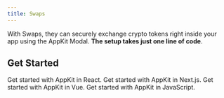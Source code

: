 ```yaml
---
title: Swaps
---
```


With Swaps, they can securely exchange crypto tokens right inside your app using the AppKit Modal. **The setup takes just one line of code**.

<Card title="Try Demo" href="https://appkit-lab.reown.com/" horizontal />

## Get Started

<CardGroup cols={2}>
  <Card title="React" icon="react" href="/appkit/react/transactions/swaps">
    Get started with AppKit in React.
  </Card>

<Card title="Next.js" icon="square-n" href="/appkit/next/transactions/swaps">
  Get started with AppKit in Next.js.
</Card>

<Card title="Vue" icon="vuejs" href="/appkit/vue/transactions/swaps">
  Get started with AppKit in Vue.
</Card>

  <Card title="JavaScript" icon="js" href="/appkit/javascript/transactions/swaps">
    Get started with AppKit in JavaScript.
  </Card>
</CardGroup>

